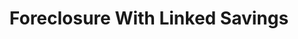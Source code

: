 ---
title: Foreclosure With Linked Savings
openapi: 'POST /loans/{loanId}/foreclosurewithlinkedsavings'
---